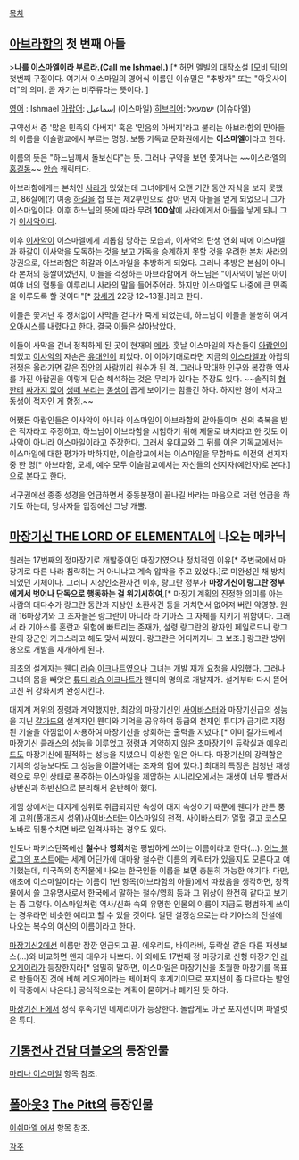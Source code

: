 [[목차]]
== [[아브라함]]의 첫 번째 아들 ==
>'''[[모비 딕|나를 이스마엘이라 부르라.]](Call me Ishmael.)''' [* 허먼 멜빌의 대작소설 [모비 딕]의 첫번째 구절이다. 여기서 이스마일의 영어식 이름인 이슈밀은 "추방자" 또는 "아웃사이더"의 의미. 곧 자기는 비주류라는 뜻이다. ]

[[영어]] : Ishmael
[[아랍어]]: إسماعيل‎ (이스마일)
[[히브리어]]: ישמעאל (이슈마엘)

구약성서 중 '많은 민족의 아버지' 혹은 '믿음의 아버지'라고 불리는 아브라함의 맏아들의 이름을 이슬람교에서 부르는 명칭. 보통 기독교 문화권에서는 '''이스마엘'''이라고 한다.

이름의 뜻은 "하느님께서 돌보신다"는 뜻. 그러나 구약을 보면 쫓겨나는 ~~이스라엘의 [[홍길동]]~~ [[안습]] 캐릭터다.

아브라함에게는 본처인 [[사라]]가 있었는데 그녀에게서 오랜 기간 동안 자식을 보지 못했고, 86살에(?) 여종 [[하갈]]을 첩 또는 제2부인으로 삼아 먼저 아들을 얻게 되었으니 그가 이스마일이다. 이후 하느님의 뜻에 따라 무려 '''100살'''에 사라에게서 아들을 낳게 되니 그가 [[이사악]]이다.

이후 [[이사악]]이 이스마엘에게 괴롭힘 당하는 모습과, 이사악의 탄생 연회 때에 이스마엘과 하갈이 이사악을 모독하는 것을 보고 가독을 승계하지 못할 것을 우려한 본처 사라의 강권으로, 아브라함은 하갈과 이스마일을 추방하게 되었다. 그러나 추방은 본심이 아니라 본처의 등쌀이었던지, 이들을 걱정하는 아브라함에게 하느님은 "이사악이 낳은 아이여야 너의 혈통을 이루리니 사라의 말을 들어주어라. 하지만 이스마엘도 나중에 큰 민족을 이루도록 할 것이다"[* [[창세기]] 22장 12~13절.]라고 한다.

이들은 쫓겨난 후 정처없이 사막을 걷다가 죽게 되었는데, 하느님이 이들을 불쌍히 여겨 [[오아시스]]를 내렸다고 한다. 결국 이들은 살아남았다.

이들이 사막을 건너 정착하게 된 곳이 현재의 [[메카]]. 훗날 이스마일의 자손들이 [[아랍인]]이 되었고 [[이사악]]의 자손은 [[유대인]]이 되었다. 이 이야기대로라면 지금의 [[이스라엘]]과 아랍의 전쟁은 올라가면 같은 집안의 사람끼리 원수가 된 격. 그러나 막대한 인구와 복잡한 역사를 가진 아랍권을 이렇게 단순 해석하는 것은 무리가 있다는 주장도 있다. ~~솔직히 [[아랍인|형]]한테 [[팔레스타인|싸가지 없이]] [[중동전쟁|생떼 부리는]] [[이스라엘|동생]]이 곱게 보이기는 힘들긴 하다. 하지만 형이 서자고 동생이 적자인 게 함정.~~

어쨌든 아랍인들은 이사악이 아니라 이스마일이 아브라함의 맏아들이며 신의 축복을 받은 적자라고 주장하고, 하느님이 아브라함을 시험하기 위해 제물로 바치라고 한 것도 이사악이 아니라 이스마일이라고 주장한다. 그래서 유대교와 그 뒤를 이은 기독교에서는 이스마일에 대한 평가가 박하지만, 이슬람교에서는 이스마일을 무함마드 이전의 선지자 중 한 명[* 아브라함, 모세, 예수 모두 이슬람교에서는 자신들의 선지자(예언자)로 본다.]으로 본다고 한다.

서구권에선 종종 성경을 언급하면서 중동분쟁이 끝나길 바라는 마음으로 저런 언급을 하기도 하는데, 당사자들 입장에선 그냥 개뿔.

== [[마장기신 THE LORD OF ELEMENTAL]]에 나오는 메카닉 ==
원래는 17번째의 정마장기로 개발중이던 마장기였으나 정치적인 이유[* 주변국에서 마장기로 다른 나라 침략하는 거 아니냐고 계속 압박을 주고 있었다.]로 미완성인 채 방치되었던 기체이다. 그러나 지상인소환사건 이후, 랑그란 정부가 '''마장기신이 랑그란 정부에게서 벗어나 단독으로 행동하는 걸 위기시하여''',[* 마장기 계획의 진정한 의미를 아는 사람의 대다수가 랑그란 동란과 지상인 소환사건 등을 거치면서 없어져 버린 악영향. 원래 16마장기와 그 조자들은 랑그란이 아니라 라 기아스 그 자체를 지키기 위함이다. 그래서 라 기아스를 혼란과 위험에 빠트리는 존재가, 설령 랑그란의 왕자인 페일로드나 랑그란의 장군인 커크스라고 해도 맞서 싸웠다. 랑그란은 어디까지나 그 보조.] 랑그란 방위용으로 개발을 재개하게 된다.

최초의 설계자는 [[웬디 라슴 이크나트]]였으나 그녀는 개발 재개 요청을 사임했다. 그러나 그녀의 몸을 빼앗은 [[튜디 라슴 이크나트]]가 웬디의 명의로 개발재개. 설계부터 다시 뜯어 고친 뒤 강화시켜 완성시킨다.

대지계 저위의 정령과 계약했지만, 최강의 마장기신인 [[사이바스터]]와 마장기신급의 성능을 지닌 [[갈가드]]의 설계자인 웬디와 기억을 공유하며 동급의 천재인 튜디가 금기로 지정된 기술을 아낌없이 사용하여 마장기신을 상회하는 출력을 지녔다.[* 이미 갈가드에서 마장기신 클래스의 성능을 이루었고 정령과 계약하지 않은 초마장기인 [[듀락실]]과 [[에우리드]]도 마장기신에 필적하는 성능을 지녔으니 이상한 일은 아니다. 마장기신의 강력함은 기체의 성능보다도 그 성능을 이끌어내는 조자의 힘에 있다.] 최대의 특징은 엄청난 재생력으로 무인 상태로 폭주하는 이스마일을 제압하는 시나리오에서는 재생이 너무 빨라서 상반신과 하반신으로 분리해서 운반해야 했다.

게임 상에서는 대지계 성위로 취급되지만 속성이 대지 속성이기 때문에 웬디가 만든 풍계 고위(풀개조시 성위)[[사이바스터]]는 이스마일의 천적. 사이바스터가 열혈 걸고 코스모 노바로 뒤통수치면 바로 일격사하는 경우도 있다.

인도나 파키스탄쪽에선 '''철수'''나 '''영희'''처럼 평범하게 쓰이는 이름이라고 한다(…). [http://eldlan.egloos.com/2652537 어느 블로그의 포스트]에는 세계 어딘가에 대마왕 철수란 이름의 캐릭터가 있을지도 모른다고 얘기했는데, 미국쪽의 창작물에 나오는 한국인들 이름을 보면 충분히 가능한 얘기다. 다만, 애초에 이스마일이라는 이름이 1번 항목(아브라함의 아들)에서 따왔음을 생각하면, 창작물에서 쓸 고유명사로서 한국에서 말하는 철수/영희 등과 그 위상이 완전히 같다고 보기는 좀 그렇다. 이스마일처럼 역사/신화 속의 유명한 인물의 이름이 지금도 평범하게 쓰이는 경우라면 비슷한 예라고 할 수 있을 것이다. 일단 설정상으로는 라 기아스의 전설에 나오는 복수의 여신의 이름이라고 한다.

[[마장기신2]]에선 이름만 잠깐 언급되고 끝. 에우리드, 바이라바, 듀락실 같은 다른 재생보스(...)와 비교하면 왠지 대우가 나쁘다. 이 외에도 17번째 정 마장기로 신형 마장기인 [[레오게이라]]가 등장한지라[* 엄밀히 말하면, 이스마일은 마장기신을 초월한 마장기를 목표로 만들어진 것에 비해 레오게이라는 제이퍼의 후계기이므로 포지션이 좀 다르다는 발언이 작중에서 나온다.] 공식적으로는 계획이 묻히거나 폐기된 듯 하다.

[[마장기신 F]]에서 정식 후속기인 네제리아가 등장한다. 놀랍게도 아군 포지션이며 파일럿은 튜디.

== [[기동전사 건담 더블오]]의 등장인물 ==
[[마리나 이스마일]] 항목 참조.

== [[폴아웃3]] [[The Pitt]]의 등장인물 ==
[[이쉬마엘 에셔]] 항목 참조.

[[각주]]
